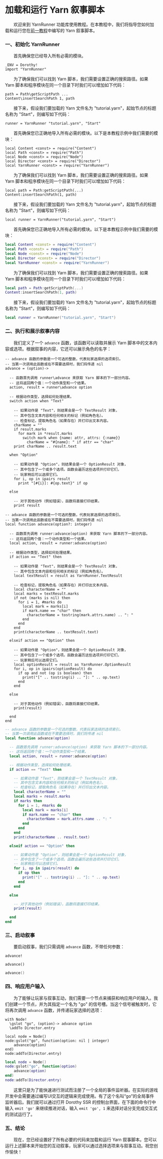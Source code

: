 
# 加载和运行 Yarn 叙事脚本

&emsp;&emsp;欢迎来到 YarnRunner 功能库使用教程。在本教程中，我们将指导您如何加载和运行您在[前一教程](/docs/tutorial/Writing%20Game%20Dialogue/introduction-to-yarn)中编写的 Yarn 叙事脚本。

### 一、初始化 YarnRunner

<Tabs>
<TabItem value="yue" label="Yuescript">

&emsp;&emsp;首先确保您已经导入所有必需的模块。

```yue title="init.yue"
_ENV = Dorothy!
import "YarnRunner"
```

&emsp;&emsp;为了确保我们可以找到 Yarn 脚本，我们需要设置正确的搜索路径。如果 Yarn 脚本和程序模块在同一个目录下时我们可以增加如下代码：

```yue title="init.yue"
path = Path\getScriptPath ...
Content\insertSearchPath 1, path
```

&emsp;&emsp;接下来，假设我们要加载的 Yarn 文件名为 "tutorial.yarn"，起始节点的标题名称为 "Start"，则编写如下代码：

```yue title="init.yue"
runner = YarnRunner "tutorial.yarn", "Start"
```

</TabItem>
<TabItem value="tl" label="Teal">

&emsp;&emsp;首先确保您已正确地导入所有必需的模块。以下是本教程示例中我们需要的模块：

```tl title="init.tl"
local Content <const> = require("Content")
local Path <const> = require("Path")
local Node <const> = require("Node")
local Director <const> = require("Director")
local YarnRunner <const> = require("YarnRunner")
```

&emsp;&emsp;为了确保我们可以找到 Yarn 脚本，我们需要设置正确的搜索路径。如果 Yarn 脚本和程序模块在同一个目录下时我们可以增加如下代码：

```tl title="init.tl"
local path = Path:getScriptPath(...)
Content:insertSearchPath(1, path)
```

&emsp;&emsp;接下来，假设我们要加载的 Yarn 文件名为 "tutorial.yarn"，起始节点的标题名称为 "Start"，则编写如下代码：

```tl title="init.tl"
local runner = YarnRunner("tutorial.yarn", "Start")
```

</TabItem>
<TabItem value="lua" label="Lua">

&emsp;&emsp;首先确保您已正确地导入所有必需的模块。以下是本教程示例中我们需要的模块：

```lua title="init.lua"
local Content <const> = require("Content")
local Path <const> = require("Path")
local Node <const> = require("Node")
local Director <const> = require("Director")
local YarnRunner <const> = require("YarnRunner")
```

&emsp;&emsp;为了确保我们可以找到 Yarn 脚本，我们需要设置正确的搜索路径。如果 Yarn 脚本和程序模块在同一个目录下时我们可以增加如下代码：

```lua title="init.lua"
local path = Path:getScriptPath(...)
Content:insertSearchPath(1, path)
```

&emsp;&emsp;接下来，假设我们要加载的 Yarn 文件名为 "tutorial.yarn"，起始节点的标题名称为 "Start"，则编写如下代码：

```lua title="init.lua"
local runner = YarnRunner("tutorial.yarn", "Start")
```

</TabItem>
</Tabs>

### 二、执行和展示叙事内容

&emsp;&emsp;我们定义了一个 `advance` 函数，该函数可以读取并展示 Yarn 脚本中的文本内容或选项。根据叙事的内容，它还可以展示角色的名字：

<Tabs>
<TabItem value="yue" label="Yuescript">

```yue title="init.yue"
-- advance 函数的参数是一个可选的整数，代表玩家选择的选项索引。
-- 当第一次调用此函数或在不需要选择时，我们将传递 nil
advance = (option)->

  -- 函数首先调用 runner\advance 来获取 Yarn 脚本的下一部分内容。
  -- 这将返回两个值：一个动作类型和一个结果。
  action, result = runner\advance option

  -- 根据动作类型，选择如何处理结果。
  switch action when "Text"

    -- 如果动作是 "Text"，则结果会是一个 TextResult 对象，
    -- 其中包含文本内容和任何相关的标记（例如角色名）。
    -- 检查标记，提取角色名（如果存在）并打印出文本内容。
    charName = ""
    if result.marks
      for mark in *result.marks
        switch mark when {name: attr, attrs: {:name}}
          charName = "#{name}: " if attr == "char"
    print charName .. result.text

  when "Option"

    -- 如果动作是 "Option"，则结果会是一个 OptionResult 对象，
    -- 其中包含了一个或多个选项。函数会遍历这些选项并打印它们，
    -- 玩家稍后可以选择它们。
    for i, op in ipairs result
      print "[#{i}]: #{op.text}" if op

  else

    -- 对于其他动作（例如错误），函数将直接打印结果。
    print result
```

</TabItem>
<TabItem value="tl" label="Teal">

```tl title="init.tl"
-- advance 函数的参数是一个可选的整数，代表玩家选择的选项索引。
-- 当第一次调用此函数或在不需要选择时，我们将传递 nil
local function advance(option?: integer)

  -- 函数首先调用 runner:advance(option) 来获取 Yarn 脚本的下一部分内容。
  -- 这将返回两个值：一个动作类型和一个结果。
  local action, result = runner:advance(option)

  -- 根据动作类型，选择如何处理结果。
  if action == "Text" then

    -- 如果动作是 "Text"，则结果会是一个 TextResult 对象，
    -- 其中包含文本内容和任何相关的标记（例如角色名）。
    local textResult = result as YarnRunner.TextResult

    -- 检查标记，提取角色名（如果存在）并打印出文本内容。
    local characterName = ""
    local marks = textResult.marks
    if not (marks is nil) then
      for i = 1, #marks do
        local mark = marks[i]
        if mark.name == "char" then
          characterName = tostring(mark.attrs.name) .. ": "
        end
      end
    end
    print(characterName .. textResult.text)

  elseif action == "Option" then

    -- 如果动作是 "Option"，则结果会是一个 OptionResult 对象，
    -- 其中包含了一个或多个选项。函数会遍历这些选项并打印它们，
    -- 玩家稍后可以选择它们。
    local optionResult = result as YarnRunner.OptionResult
    for i, op in ipairs(optionResult) do
      if op and not (op is boolean) then
        print("[" .. tostring(i) .. "]: " .. op.text)
      end
    end

  else

    -- 对于其他动作（例如错误），函数将直接打印结果。
    print(result)

  end
end
```

</TabItem>
<TabItem value="lua" label="Lua">

```lua title="init.lua"
-- advance 函数的参数是一个可选的整数，代表玩家选择的选项索引。
-- 当第一次调用此函数或在不需要选择时，我们将传递 nil
local function advance(option)

  -- 函数首先调用 runner:advance(option) 来获取 Yarn 脚本的下一部分内容。
  -- 这将返回两个值：一个动作类型和一个结果。
  local action, result = runner:advance(option)

  -- 根据动作类型，选择如何处理结果。
  if action == "Text" then

    -- 如果动作是 "Text"，则结果会是一个 TextResult 对象，
    -- 其中包含文本内容和任何相关的标记（例如角色名）。
    -- 检查标记，提取角色名（如果存在）并打印出文本内容。
    local characterName = ""
    local marks = result.marks
    if marks then
      for i = 1, #marks do
        local mark = marks[i]
        if mark.name == "char" then
          characterName = mark.attrs.name .. ": "
        end
      end
    end
    print(characterName .. result.text)

  elseif action == "Option" then

    -- 如果动作是 "Option"，则结果会是一个 OptionResult 对象，
    -- 其中包含了一个或多个选项。函数会遍历这些选项并打印它们，
    -- 玩家稍后可以选择它们。
    for i, op in ipairs(result) do
      if op then
        print("[" .. tostring(i) .. "]: " .. op.text)
      end
    end

  else

    -- 对于其他动作（例如错误），函数将直接打印结果。
    print(result)

  end
end
```

</TabItem>
</Tabs>

### 三、启动叙事

&emsp;&emsp;要启动叙事，我们只需调用 `advance` 函数，不带任何参数：

<Tabs>
<TabItem value="yue" label="Yuescript">

```yue title="init.yue"
advance!
```

</TabItem>
<TabItem value="tl" label="Teal">

```tl title="init.tl"
advance()
```

</TabItem>
<TabItem value="lua" label="Lua">

```lua title="init.lua"
advance()
```

</TabItem>
</Tabs>

### 四、响应用户输入

&emsp;&emsp;为了能够让玩家与叙事互动，我们需要一个节点来捕获和响应用户的输入。我们创建一个节点，并为其指定一个名为 "go" 的信号槽。当这个信号被触发时，它将再次调用 `advance` 函数，并传递玩家选择的选项：

<Tabs>
<TabItem value="yue" label="Yuescript">

```yue title="init.yue"
with Node!
  \gslot "go", (option)-> advance option
  \addTo Director.entry
```

</TabItem>
<TabItem value="tl" label="Teal">

```tl title="init.tl"
local node = Node()
node:gslot("go", function(option: nil | integer)
    advance(option)
end)
node:addTo(Director.entry)
```

</TabItem>
<TabItem value="lua" label="Lua">

```lua title="init.lua"
local node = Node()
node:gslot("go", function(option)
    advance(option)
end)
node:addTo(Director.entry)
```

</TabItem>
</Tabs>

&emsp;&emsp;这里只是为了能快速进行测试而注册了一个全局的事件监听器。在实际的游戏开发中会需要通过编写UI交互的逻辑来完成使用。有了这个名叫“go”的全局事件监听器后。我们就可以通过打开 Dorothy SSR 的控制台界面，在下面的命令行中输入 `emit 'go'` 来继续推进对话，输入 `emit 'go', 1` 来选择对话分支完成交互式的测试运行了。

### 五、结论

&emsp;&emsp;现在，您已经设置好了所有必要的代码来加载和运行 Yarn 叙事脚本。您可以运行上述脚本来开始您的互动叙事，玩家可以通过选择选项来与叙事互动。祝您创作愉快！